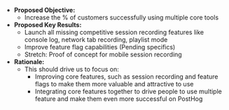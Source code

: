* **Proposed Objective:**
    * Increase the % of customers successfully using multiple core tools
* **Proposed Key Results:**
    * Launch all missing competitive session recording features like console log, network tab recording, playlist mode
    * Improve feature flag capabilities (Pending specifics)
    * Stretch: Proof of concept for mobile session recording
* **Rationale:**
    * This should drive us to focus on:
        * Improving core features, such as session recording and feature flags to make them more valuable and attractive to use
        * Integrating core features together to drive people to use multiple feature and make them even more successful on PostHog